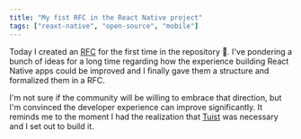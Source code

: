 ```yaml
---
title: "My fist RFC in the React Native project"
tags: ["reaxt-native", "open-source", "mobile"]
---
```


Today I created an [RFC](https://github.com/react-native-community/discussions-and-proposals/issues/318)  for the first time in the repository 🥳. I've pondering a bunch of ideas for a long time regarding how the experience building React Native apps could be improved and I finally gave them a structure and formalized them in a RFC.

I'm not sure if the community will be willing to embrace that direction, but I'm convinced the developer experience can improve significantly. It reminds me to the moment I had the realization that [Tuist](https://tuist.io) was necessary and I set out to build it.